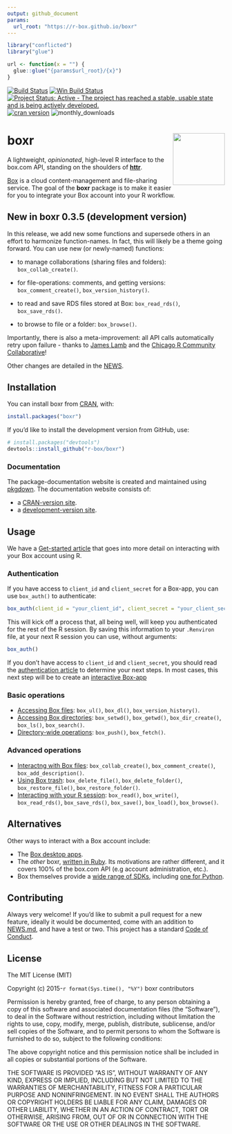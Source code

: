 ```yaml
---
output: github_document
params:
  url_root: "https://r-box.github.io/boxr"
---
```


<!-- README.md is generated from README.Rmd. Please edit that file -->

```r
library("conflicted")
library("glue")

url <- function(x = "") {
  glue::glue("{params$url_root}/{x}")
}
```

[![Build Status](https://travis-ci.org/r-box/boxr.svg?branch=master)](https://travis-ci.org/r-box/boxr)
[![Win Build Status](https://ci.appveyor.com/api/projects/status/github/r-box/boxr?branch=master&svg=true)](https://ci.appveyor.com/project/r-box/boxr)
[![Project Status: Active - The project has reached a stable, usable state and is being actively developed.](https://img.shields.io/badge/repo%20status-active-brightgreen.svg)](https://www.repostatus.org/#active)
[![cran version](https://www.r-pkg.org/badges/version/boxr)](https://cran.rstudio.com/web/packages/boxr)
![monthly_downloads](https://cranlogs.r-pkg.org/badges/boxr)

# boxr <img src="man/figures/logo.png" align="right" alt="" width="120" />

A lightweight, *opinionated*, high-level R interface to the box.com API, standing on the shoulders of **[httr](https://github.com/r-lib/httr)**.

[Box](https://www.box.com) is a cloud content-management and file-sharing service. The goal of the **boxr** package is to make it easier for you to integrate your Box account into your R workflow.

## New in boxr 0.3.5 (development version)

In this release, we add new some functions and supersede others in an effort to harmonize function-names. In fact, this will likely be a theme going forward. You can use new (or newly-named) functions:

  - to manage collaborations (sharing files and folders): `box_collab_create()`.
  
  - for file-operations: comments, and getting versions: `box_comment_create()`, `box_version_history()`.
  
  - to read and save RDS files stored at Box: `box_read_rds()`, `box_save_rds()`.
  
  - to browse to file or a folder: `box_browse()`.

Importantly, there is also a meta-improvement: all API calls automatically retry upon failure - thanks to [James Lamb](https://github.com/jameslamb) and the [Chicago R Community Collaborative](https://github.com/chircollab)!
  
Other changes are detailed in the [NEWS](`r url("news")`).

## Installation

You can install boxr from [CRAN](https://CRAN.R-project.org/package=boxr), with:

```R
install.packages("boxr")
```
 
If you'd like to install the development version from GitHub, use:

```R
# install.packages("devtools")
devtools::install_github("r-box/boxr")
```

### Documentation

The package-documentation website is created and maintained using [pkgdown](https://pkgdown.r-lib.org). The documentation website consists of:

  - a [CRAN-version site](`r url()`).
  - a [development-version site](`r url("dev")`).

## Usage

We have a [Get-started article](`r url("articles/boxr.html")`) that goes into more detail on interacting with your Box account using R.

### Authentication


If you have access to `client_id` and `client_secret` for a Box-app, you can use `box_auth()` to authenticate:

```r
box_auth(client_id = "your_client_id", client_secret = "your_client_secret")
```

This will kick off a process that, all being well, will keep you authenticated for the rest of the R session. By saving this information to your `.Renviron` file, at your next R session you can use, without arguments:

```r
box_auth()
```

If you don't have access to `client_id` and `client_secret`, you should read the [authentication article](`r url("articles/boxr-apps.html")`) to determine your next steps. In most cases, this next step will be to create an [interactive Box-app](`r url("articles/boxr-apps-interactive.html")`) 

### Basic operations

  - [Accessing Box files](`r url("articles/boxr.html#files")`): `box_ul()`, `box_dl()`, `box_version_history()`.
  - [Accessing Box directories](`r url("articles/boxr.html#directories")`): `box_setwd()`, `box_getwd()`, `box_dir_create()`, `box_ls()`, `box_search()`.
  - [Directory-wide operations](`r url("articles/boxr.html#directory-wide-operations")`): `box_push()`, `box_fetch()`.
  
### Advanced operations

  - [Interactng with Box files](`r url("articles/boxr.html#box-file-interaction")`):  `box_collab_create()`, `box_comment_create()`, `box_add_description()`.
  - [Using Box trash](`r url("articles/boxr.html#using-box-trash")`): `box_delete_file()`, `box_delete_folder()`, `box_restore_file()`, `box_restore_folder()`.
  - [Interacting with your R session](`r url("articles/boxr.html#interacting-with-your-r-session")`): `box_read()`, `box_write()`, `box_read_rds()`, `box_save_rds()`, `box_save()`, `box_load()`, `box_browse()`.

## Alternatives

Other ways to interact with a Box account include:

  - The [Box desktop apps](https://www.box.com/resources/downloads).
  - The *other* boxr, [written in Ruby](https://github.com/cburnette/boxr). Its motivations are rather different, and it covers 100% of the box.com API (e.g account administration, etc.).
  - Box themselves provide a [wide range of SDKs](https://github.com/box), including [one for Python](https://github.com/box/box-python-sdk).

## Contributing

Always very welcome! If you'd like to submit a pull request for a new feature, ideally it would be documented, come with an addition to [NEWS.md](`r url("news/index.html")`), and have a test or two. This project has a standard [Code of Conduct](`r url("CONDUCT.html")`).

## License

The MIT License (MIT)

Copyright (c) 2015-`r format(Sys.time(), "%Y")` boxr contributors

Permission is hereby granted, free of charge, to any person obtaining a copy
of this software and associated documentation files (the "Software"), to deal
in the Software without restriction, including without limitation the rights
to use, copy, modify, merge, publish, distribute, sublicense, and/or sell
copies of the Software, and to permit persons to whom the Software is
furnished to do so, subject to the following conditions:

The above copyright notice and this permission notice shall be included in all
copies or substantial portions of the Software.

THE SOFTWARE IS PROVIDED "AS IS", WITHOUT WARRANTY OF ANY KIND, EXPRESS OR
IMPLIED, INCLUDING BUT NOT LIMITED TO THE WARRANTIES OF MERCHANTABILITY,
FITNESS FOR A PARTICULAR PURPOSE AND NONINFRINGEMENT. IN NO EVENT SHALL THE
AUTHORS OR COPYRIGHT HOLDERS BE LIABLE FOR ANY CLAIM, DAMAGES OR OTHER
LIABILITY, WHETHER IN AN ACTION OF CONTRACT, TORT OR OTHERWISE, ARISING FROM,
OUT OF OR IN CONNECTION WITH THE SOFTWARE OR THE USE OR OTHER DEALINGS IN THE
SOFTWARE.




